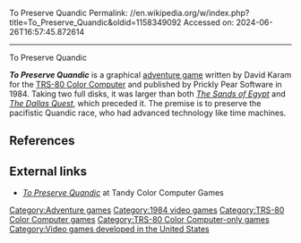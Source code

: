 To Preserve Quandic
Permalink: //en.wikipedia.org/w/index.php?title=To_Preserve_Quandic&oldid=1158349092
Accessed on: 2024-06-26T16:57:45.872614



------
To Preserve Quandic
{{Short description|1984 video game}}
{{Orphan|date=April 2020}}
{{Infobox video game
|title          = To Preserve Quandic
|image          = to preserve quandic intro2.gif
|caption        = Title Screen
|developer      = Suspense Software
|publisher      = Prickly Pear Software
|designer       = David Karam<ref>[http://loop.aiga.org/content.cfm?ContentAlias=%5Fgetfullarticle&aid=932943 AIGA Loop 2 - David Karam Variations: Designer, Programmer, Musician, Collaborator] {{webarchive |url=https://web.archive.org/web/20070203181139/http://loop.aiga.org/content.cfm?ContentAlias=%5Fgetfullarticle&aid=932943 |date=February 3, 2007 }}, dk7654321: Well I did one when I was 16. Got published as 'To Preserve Quandic'. You can find screen shots on Google. Then another 10 or so years ago. It was a golf game packaged with a holiday package of Chivas Regal.</ref><ref>[http://maxbruinsma.nl/eye/index.html?28post.htm Eye Magazine no.28 vol.7 summer 1998 Profile: Post Tool Serious doodling] {{webarchive |url=https://web.archive.org/web/20160303180518/http://maxbruinsma.nl/eye/index.html?28post.htm |date=March 3, 2016 }}</ref><ref>[http://msdn.microsoft.com/archive/default.asp?url=/archive/en-us/dnarplan/html/dkaram0220.asp David Karam Probably Hates Your Web Site (Ours, Too)], February 27, 1997, By Luanne Brown,  Microsoft  [https://web.archive.org/web/20060217105958/http://msdn.microsoft.com/archive/en-us/dnarplan/html/dkaram0220.asp From Wayback Archive]</ref>
|series         =
|engine         =
|released       = [[1984 in video gaming|1984]]
|genre          = [[Adventure game]]
|modes          = [[Single-player]]
|platforms      = [[TRS-80 Color Computer]]
}}

'''''To Preserve Quandic''''' is a graphical [[adventure game]] written by David Karam for the [[TRS-80 Color Computer]] and published by Prickly Pear Software in 1984. Taking two full disks, it was larger than both ''[[The Sands of Egypt]]'' and ''[[The Dallas Quest]]'', which preceded it.{{citation needed|date=October 2016}} The premise is to preserve the pacifistic Quandic race, who had advanced technology like time machines.

==References==
{{Reflist}}

==External links==
*[http://www.lcurtisboyle.com/nitros9/topreservequandic.html ''To Preserve Quandic''] at Tandy Color Computer Games

[[Category:Adventure games]]
[[Category:1984 video games]]
[[Category:TRS-80 Color Computer games]]
[[Category:TRS-80 Color Computer-only games]]
[[Category:Video games developed in the United States]]

{{adventure-videogame-stub}}